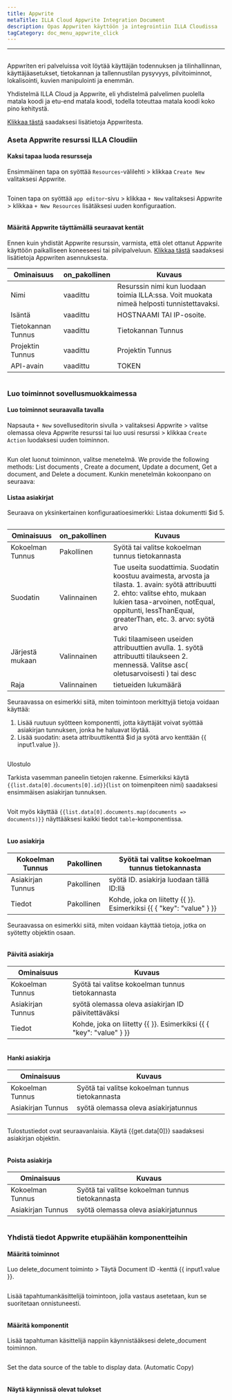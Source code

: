 ```yaml
---
title: Appwrite
metaTitle: ILLA Cloud Appwrite Integration Document
description: Opas Appwriten käyttöön ja integrointiin ILLA Cloudissa
tagCategory: doc_menu_appwrite_click
---
```


* * *

## <Heading hidden>Appwrite tietokanta</Heading>

Appwriten eri palveluissa voit löytää käyttäjän todennuksen ja tilinhallinnan, käyttäjäasetukset, tietokannan ja tallennustilan pysyvyys, pilvitoiminnot, lokalisointi, kuvien manipulointi ja enemmän. 

Yhdistelmä ILLA Cloud ja Appwrite, eli yhdistelmä palvelimen puolella matala koodi ja etu-end matala koodi, todella toteuttaa matala koodi koko pino kehitystä.

[Klikkaa tästä](https://appwrite.io/) saadaksesi lisätietoja Appwritesta.

### Aseta Appwrite resurssi ILLA Cloudiin

#### Kaksi tapaa luoda resursseja

Ensimmäinen tapa on syöttää `Resources`-välilehti > klikkaa `Create New` valitaksesi Appwrite. 

<img src='https://cdn.illacloud.com/official-website/img/docs/assemble/appwrite1.png' alt="" />

Toinen tapa on syöttää `app editor`-sivu > klikkaa `+ New` valitaksesi Appwrite > klikkaa `+ New Resources` lisätäksesi uuden konfiguraation. 

<img src='https://cdn.illacloud.com/official-website/img/docs/assemble/appwrite2.png' alt="" />

#### Määritä Appwrite täyttämällä seuraavat kentät

Ennen kuin yhdistät Appwrite resurssin, varmista, että olet ottanut Appwrite käyttöön paikalliseen koneeseesi tai pilvipalveluun. [Klikkaa tästä](https://appwrite.io/docs/installation) saadaksesi lisätietoja Appwriten asennuksesta. 

| Ominaisuus         | on_pakollinen | Kuvaus                                                                                     |
| ------------------ | ------------- | ------------------------------------------------------------------------------------------ |
| Nimi               | vaadittu      | Resurssin nimi kun luodaan toimia ILLA:ssa. Voit muokata nimeä helposti tunnistettavaksi.  |
| Isäntä             | vaadittu      | HOSTNAAMI TAI IP-osoite.                                                                   |
| Tietokannan Tunnus | vaadittu      | Tietokannan Tunnus                                                                         |
| Projektin Tunnus   | vaadittu      | Projektin Tunnus                                                                           |
| API-avain          | vaadittu      | TOKEN                                                                                      |

<img src='https://cdn.illacloud.com/official-website/img/docs/assemble/appwrite3.png' alt="" />

### Luo toiminnot sovellusmuokkaimessa

#### Luo toiminnot seuraavalla tavalla

Napsauta `+ New` sovelluseditorin sivulla > valitaksesi Appwrite > valitse olemassa oleva Appwrite resurssi tai luo uusi resurssi > klikkaa `Create Action` luodaksesi uuden toiminnon. 

<img src='https://cdn.illacloud.com/official-website/img/docs/assemble/appwrite4.png' alt="" />

Kun olet luonut toiminnon, valitse menetelmä. We provide the following methods: List documents , Create a document, Update a document, Get a document, and Delete a document. Kunkin menetelmän kokoonpano on seuraava: 

#### Listaa asiakirjat

Seuraava on yksinkertainen konfiguraatioesimerkki: Listaa dokumentti $id 5. 

<img src='https://cdn.illacloud.com/official-website/img/docs/assemble/appwrite5.png' alt="" />

| Ominaisuus       | on_pakollinen | Kuvaus                                                                                                                                                                                                                            |
| ---------------- | ------------- | --------------------------------------------------------------------------------------------------------------------------------------------------------------------------------------------------------------------------------- |
| Kokoelman Tunnus | Pakollinen    | Syötä tai valitse kokoelman tunnus tietokannasta                                                                                                                                                                                  |
| Suodatin         | Valinnainen   | Tue useita suodattimia. Suodatin koostuu avaimesta, arvosta ja tilasta. 1. avain: syötä attribuutti 2. ehto: valitse ehto, mukaan lukien tasa-arvoinen, notEqual, oppitunti, lessThanEqual, greaterThan, etc. 3. arvo: syötä arvo |
| Järjestä mukaan  | Valinnainen   | Tuki tilaamiseen useiden attribuuttien avulla. 1. syötä attribuutti tilaukseen 2. mennessä. Valitse asc( oletusarvoisesti ) tai desc                                                                                              |
| Raja             | Valinnainen   | tietueiden lukumäärä                                                                                                                                                                                                              |

Seuraavassa on esimerkki siitä, miten toimintoon merkittyjä tietoja voidaan käyttää:

1.  Lisää ruutuun syötteen komponentti, jotta käyttäjät voivat syöttää asiakirjan tunnuksen, jonka he haluavat löytää.  
2.  Lisää suodatin: aseta attribuuttikenttä $id ja syötä arvo kenttään {{ input1.value }}. 

<img src='https://cdn.illacloud.com/official-website/img/docs/assemble/appwrite6.png' alt="" />

Ulostulo

Tarkista vasemman paneelin tietojen rakenne. Esimerkiksi käytä `{{list.data[0].documents[0].id}}`(`list` on toimenpiteen nimi) saadaksesi ensimmäisen asiakirjan tunnuksen. 

<img src='https://cdn.illacloud.com/official-website/img/docs/assemble/appwrite7.png' alt="" />

Voit myös käyttää `{{list.data[0].documents.map(documents => documents)}}` näyttääksesi kaikki tiedot `table`-komponentissa. 

<img src='https://cdn.illacloud.com/official-website/img/docs/assemble/appwrite8.png' alt="" />

#### Luo asiakirja

| Kokoelman Tunnus  | Pakollinen | Syötä tai valitse kokoelman tunnus tietokannasta                    |
| ----------------- | ---------- | ------------------------------------------------------------------- |
| Asiakirjan Tunnus | Pakollinen | syötä ID. asiakirja luodaan tällä ID:llä                            |
| Tiedot            | Pakollinen | Kohde, joka on liitetty {{ }}. Esimerkiksi {{ { "key": "value" } }} |

Seuraavassa on esimerkki siitä, miten voidaan käyttää tietoja, jotka on syötetty objektin osaan. 

<img src='https://cdn.illacloud.com/official-website/img/docs/assemble/appwrite9.png' alt="" />

#### Päivitä asiakirja

| Ominaisuus        | Kuvaus                                                              |
| ----------------- | ------------------------------------------------------------------- |
| Kokoelman Tunnus  | Syötä tai valitse kokoelman tunnus tietokannasta                    |
| Asiakirjan Tunnus | syötä olemassa oleva asiakirjan ID päivitettäväksi                  |
| Tiedot            | Kohde, joka on liitetty {{ }}. Esimerkiksi {{ { "key": "value" } }} |

<img src='https://cdn.illacloud.com/official-website/img/docs/assemble/appwrite10.png' alt="" />

#### Hanki asiakirja

| Ominaisuus        | Kuvaus                                           |
| ----------------- | ------------------------------------------------ |
| Kokoelman Tunnus  | Syötä tai valitse kokoelman tunnus tietokannasta |
| Asiakirjan Tunnus | syötä olemassa oleva asiakirjatunnus             |

<img src='https://cdn.illacloud.com/official-website/img/docs/assemble/appwrite11.png' alt="" />

Tulostustiedot ovat seuraavanlaisia. Käytä {{get.data[0]}} saadaksesi asiakirjan objektin.

<img src='https://cdn.illacloud.com/official-website/img/docs/assemble/appwrite12.png' alt="" />

#### Poista asiakirja

| Ominaisuus        | Kuvaus                                           |
| ----------------- | ------------------------------------------------ |
| Kokoelman Tunnus  | Syötä tai valitse kokoelman tunnus tietokannasta |
| Asiakirjan Tunnus | syötä olemassa oleva asiakirjatunnus             |

<img src='https://cdn.illacloud.com/official-website/img/docs/assemble/appwrite13.png' alt="" />

### Yhdistä tiedot Appwrite etupäähän komponentteihin

#### Määritä toiminnot

Luo delete_document toiminto > Täytä Document ID -kenttä {{ input1.value }}. 

<img src='https://cdn.illacloud.com/official-website/img/docs/assemble/appwrite14.png' alt="" />

Lisää tapahtumankäsittelijä toimintoon, jolla vastaus asetetaan, kun se suoritetaan onnistuneesti. 

<img src='https://cdn.illacloud.com/official-website/img/docs/assemble/appwrite15.png' alt="" />

#### Määritä komponentit

Lisää tapahtuman käsittelijä nappiin käynnistääksesi delete_document toiminnon. 

<img src='https://cdn.illacloud.com/official-website/img/docs/assemble/appwrite16.png' alt="" />

Set the data source of the table to display data. (Automatic Copy) 

<img src='https://cdn.illacloud.com/official-website/img/docs/assemble/appwrite17.png' alt="" />

#### Näytä käynnissä olevat tulokset

<img src='https://cdn.illacloud.com/official-website/img/docs/assemble/appwrite18.gif' alt="" />
